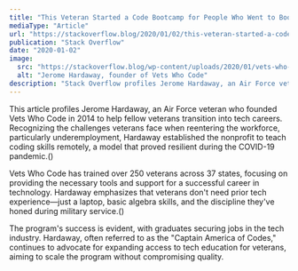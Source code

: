 ```yaml
---
title: "This Veteran Started a Code Bootcamp for People Who Went to Bootcamp"
mediaType: "Article"
url: "https://stackoverflow.blog/2020/01/02/this-veteran-started-a-code-bootcamp-for-people-who-went-to-bootcamp/"
publication: "Stack Overflow"
date: "2020-01-02"
image:
  src: "https://stackoverflow.blog/wp-content/uploads/2020/01/vets-who-code-hero.jpg"
  alt: "Jerome Hardaway, founder of Vets Who Code"
description: "Stack Overflow profiles Jerome Hardaway, an Air Force veteran who founded Vets Who Code to teach fellow veterans coding skills, helping them transition into tech careers."
---
```


This article profiles Jerome Hardaway, an Air Force veteran who founded Vets Who Code in 2014 to help fellow veterans transition into tech careers. Recognizing the challenges veterans face when reentering the workforce, particularly underemployment, Hardaway established the nonprofit to teach coding skills remotely, a model that proved resilient during the COVID-19 pandemic.()

Vets Who Code has trained over 250 veterans across 37 states, focusing on providing the necessary tools and support for a successful career in technology. Hardaway emphasizes that veterans don't need prior tech experience—just a laptop, basic algebra skills, and the discipline they've honed during military service.()

The program's success is evident, with graduates securing jobs in the tech industry. Hardaway, often referred to as the "Captain America of Codes," continues to advocate for expanding access to tech education for veterans, aiming to scale the program without compromising quality.